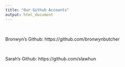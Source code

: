 ```yaml
---
title: "Our Github Accounts"
output: html_document
---
```


<br>

Bronwyn's Github: https://github.com/bronwynbutcher

<br>

Sarah's Github: https://github.com/slawhun


